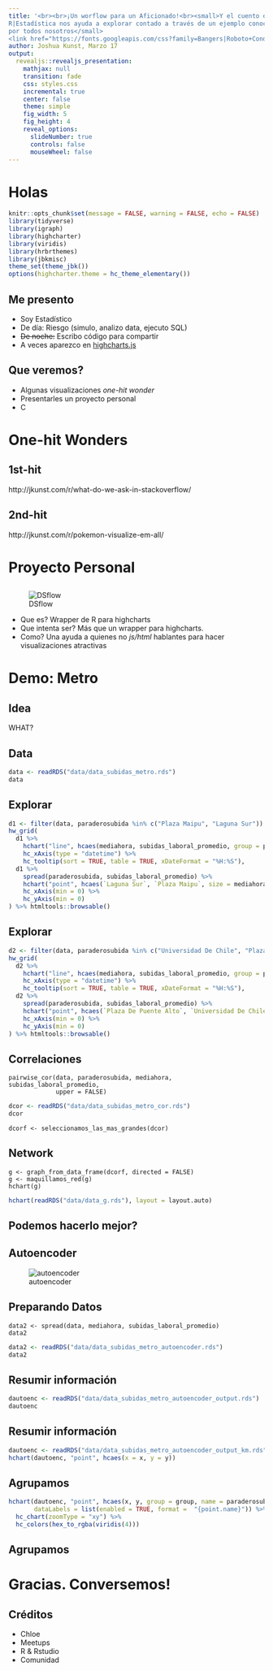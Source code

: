 ```yaml
---
title: '<br><br>¡Un worflow para un Aficionado!<br><small>Y el cuento de como
R|Estadística nos ayuda a explorar contado a través de un ejemplo conocido
por todos nosotros</small>
<link href="https://fonts.googleapis.com/css?family=Bangers|Roboto+Condensed|Oswald" rel="stylesheet">'
author: Joshua Kunst, Marzo 17
output:
  revealjs::revealjs_presentation:
    mathjax: null
    transition: fade
    css: styles.css
    incremental: true
    center: false
    theme: simple
    fig_width: 5
    fig_height: 4
    reveal_options:
      slideNumber: true
      controls: false
      mouseWheel: false
---
```


# Holas {.section-title-white .center data-background="http://i.giphy.com/oJiCqvIqPZE3u.gif"}

```r
knitr::opts_chunk$set(message = FALSE, warning = FALSE, echo = FALSE)
library(tidyverse)
library(igraph)
library(highcharter)
library(viridis)
library(hrbrthemes)
library(jbkmisc)
theme_set(theme_jbk())
options(highcharter.theme = hc_theme_elementary())
```

## Me presento

- Soy Estadístico
- De día: Riesgo (simulo, analizo data, ejecuto SQL)
- ~~De noche:~~ Escribo código para compartir
- A veces aparezco en [highcharts.js](http://www.highcharts.com/blog/)

## Que veremos?

- Algunas visualizaciones _one-hit wonder_
- Presentarles un proyecto personal 
- C

# One-hit Wonders

## 1st-hit 

http://jkunst.com/r/what-do-we-ask-in-stackoverflow/

## 2nd-hit

http://jkunst.com/r/pokemon-visualize-em-all/

# Proyecto Personal

## 

![DSflow](https://raw.githubusercontent.com/jbkunst/highcharter/master/highcharter-logo.png)

- Que es? Wrapper de R para highcharts
- Que intenta ser? Más que un wrapper para highcharts.
- Como? Una ayuda a quienes no _js/html_ hablantes para hacer visualizaciones atractivas

# Demo: Metro

## Idea

WHAT?

## Data
```r
data <- readRDS("data/data_subidas_metro.rds")
data
```

## Explorar
```r
d1 <- filter(data, paraderosubida %in% c("Plaza Maipu", "Laguna Sur")) 
hw_grid(
  d1 %>% 
    hchart("line", hcaes(mediahora, subidas_laboral_promedio, group = paraderosubida)) %>% 
    hc_xAxis(type = "datetime") %>% 
    hc_tooltip(sort = TRUE, table = TRUE, xDateFormat = "%H:%S"),
  d1 %>% 
    spread(paraderosubida, subidas_laboral_promedio) %>% 
    hchart("point", hcaes(`Laguna Sur`, `Plaza Maipu`, size = mediahora), maxSize = "5%") %>% 
    hc_xAxis(min = 0) %>% 
    hc_yAxis(min = 0)
) %>% htmltools::browsable()

```

## Explorar
```r
d2 <- filter(data, paraderosubida %in% c("Universidad De Chile", "Plaza De Puente Alto"))
hw_grid(
  d2 %>% 
    hchart("line", hcaes(mediahora, subidas_laboral_promedio, group = paraderosubida)) %>% 
    hc_xAxis(type = "datetime") %>% 
    hc_tooltip(sort = TRUE, table = TRUE, xDateFormat = "%H:%S"),
  d2 %>% 
    spread(paraderosubida, subidas_laboral_promedio) %>% 
    hchart("point", hcaes(`Plaza De Puente Alto`, `Universidad De Chile`, size = mediahora), maxSize = "5%") %>% 
    hc_xAxis(min = 0) %>% 
    hc_yAxis(min = 0)
) %>% htmltools::browsable()
```

## Correlaciones
```
pairwise_cor(data, paraderosubida, mediahora, subidas_laboral_promedio,
             upper = FALSE) 
```
```r
dcor <- readRDS("data/data_subidas_metro_cor.rds")
dcor
```

```
dcorf <- seleccionamos_las_mas_grandes(dcor)
```

## Network

``` 
g <- graph_from_data_frame(dcorf, directed = FALSE)
g <- maquillamos_red(g)
hchart(g)
```

```r
hchart(readRDS("data/data_g.rds"), layout = layout.auto)
```

## Podemos hacerlo mejor?

## Autoencoder

![autoencoder](http://nghiaho.com/wp-content/uploads/2012/12/autoencoder_network1.png)

## Preparando Datos

```
data2 <- spread(data, mediahora, subidas_laboral_promedio)
data2
```
```r
data2 <- readRDS("data/data_subidas_metro_autoencoder.rds")
data2
```

## Resumir información
```r
dautoenc <- readRDS("data/data_subidas_metro_autoencoder_output.rds")
dautoenc
```

## Resumir información
```r
dautoenc <- readRDS("data/data_subidas_metro_autoencoder_output_km.rds")
hchart(dautoenc, "point", hcaes(x = x, y = y))
```

## Agrupamos
```r
hchart(dautoenc, "point", hcaes(x, y, group = group, name = paraderosubida),
       dataLabels = list(enabled = TRUE, format =  "{point.name}")) %>% 
  hc_chart(zoomType = "xy") %>% 
  hc_colors(hex_to_rgba(viridis(4)))
```

## Agrupamos {data-background="trendgroup.png"}

# Gracias. Conversemos! { .center }

## Créditos

- Chloe
- Meetups
- R & Rstudio
- Comunidad




